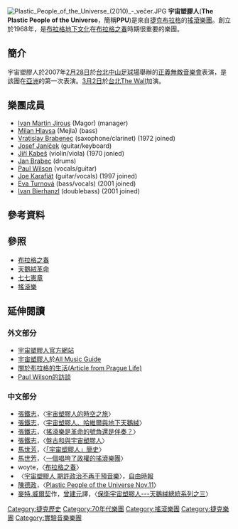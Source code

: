 [[File:Plastic_People_of_the_Universe_(2010)_-_večer.JPG|thumb]]
'''宇宙塑膠人'''('''The Plastic People of the Universe'''，簡稱'''PPU''')是來自[[捷克|捷克]][[布拉格|布拉格]]的[[搖滾|搖滾]][[樂團|樂團]]。創立於1968年，是[[布拉格地下文化|布拉格地下文化]]在[[布拉格之春|布拉格之春]]時期很重要的樂團。

==簡介==
宇宙塑膠人於2007年[[2007年2月28日|2月28日]]於[[台北市|台北]][[中山足球場|中山足球場]]舉辦的[[正義無敵音樂會|正義無敵音樂會]]表演，是該團在[[亞洲|亞洲]]的第一次表演。[[2007年3月2日|3月2日]]於[[台北市|台北]][[The_Wall|The Wall]]加演。

== 樂團成員 ==
*[[Ivan_Martin_Jirous|Ivan Martin Jirous]] (Magor) (manager)
*[[Milan_Hlavsa|Milan Hlavsa]] (Mejla) (bass)
*[[Vratislav_Brabenec|Vratislav Brabenec]] (saxophone/clarinet) (1972 joined)
*[[Josef_Janíček|Josef Janíček]] (guitar/keyboard)
*[[Jiří_Kabeš|Jiří Kabeš]] (violin/viola)  (1970 jonied)
*[[Jan_Brabec|Jan Brabec]] (drums)
*[[Paul_Wilson|Paul Wilson]] (vocals/guitar)
*[[Joe_Karafiát|Joe Karafiát]] (guitar/vocals) (1997 joined) 
*[[Eva_Turnová|Eva Turnová]] (bass/vocals)  (2001 joined)
*[[Ivan_Bierhanzl|Ivan Bierhanzl]] (doublebass)  (2001 joined)

== 參考資料 ==
<references/>


==參照==
*[[布拉格之春|布拉格之春]]
*[[天鵝絨革命|天鵝絨革命]]
*[[七七憲章|七七憲章]]
*[[搖滾樂|搖滾樂]]

== 延伸閱讀 ==
===外文部分===
*[https://web.archive.org/web/20070304071936/http://www.kandl.cz/plasticpeople/default.aspx 宇宙塑膠人官方網站]
*[http://www.allmusic.com/artist/the-plastic-people-of-the-universe-p19906 宇宙塑膠人]{{Wayback|url=http://www.allmusic.com/artist/the-plastic-people-of-the-universe-p19906 |date=20101111215231 }}於[[All_Music_Guide|All Music Guide]]
*[http://www.prague-life.com/prague/plastic-people 關於布拉格的生活(Article from Prague Life)]{{Wayback|url=http://www.prague-life.com/prague/plastic-people |date=20070822184713 }}
*[http://www.radio.cz/en/article/67064 Paul Wilson的訪談]{{Wayback|url=http://www.radio.cz/en/article/67064 |date=20070210230352 }}
===中文部分===
{{Commons|Category:The Plastic People of the Universe}}
*[[張鐵志|張鐵志]]，〈[https://web.archive.org/web/20070303103436/http://blog.roodo.com/SoundsandFury/archives/2780481.html 宇宙塑膠人的時空之旅]〉
*[[張鐵志|張鐵志]]，〈[http://blog.yam.com/SoundsandFury/article/6727531 宇宙塑膠人、哈維爾與地下天鵝絨]{{Wayback|url=http://blog.yam.com/SoundsandFury/article/6727531 |date=20111219052511 }}〉
*[[張鐵志|張鐵志]]，〈[https://web.archive.org/web/20070702160055/http://www.libertytimes.com.tw/2004/new/may/16/life/article-1.htm 搖滾樂是革命的號角還是伴奏？]〉
*[[張鐵志|張鐵志]]，〈[http://blog.yam.com/SoundsandFury/article/4937738 盤古和與宇宙塑膠人]{{Wayback|url=http://blog.yam.com/SoundsandFury/article/4937738 |date=20070225121932 }}〉
*[[馬世芳|馬世芳]]，〈[https://web.archive.org/web/20070305202054/http://blog.roodo.com/honeypie/archives/2711247.html 「宇宙塑膠人」簡史]〉
*[[馬世芳|馬世芳]]，〈[https://web.archive.org/web/20050325192820/http://homepage.mac.com/honeypie/iblog/B1169656382/C1451183492/E479203546/index.html 一個唱垮了政權的搖滾樂團]〉
*woyte，〈[http://life.fhl.net/cgi-bin/rogbook.cgi?user=life&proc=read&bid=7&msgno=35 布拉格之春]{{Wayback|url=http://life.fhl.net/cgi-bin/rogbook.cgi?user=life&proc=read&bid=7&msgno=35 |date=20070427050318 }}〉
*〈[https://web.archive.org/web/20070303081226/http://www.libertytimes.com.tw/2007/new/mar/1/today-show3.htm 宇宙塑膠人 期許政治不再干預音樂]〉，[[自由時報|自由時報]]
*[[陳德政|陳德政]]，〈[http://pulp.bluecircus.net/archives/008812.html  Plastic People of the Universe Nov.11]{{Wayback|url=http://pulp.bluecircus.net/archives/008812.html |date=20070302092059 }}〉
*[[麥特.威爾契|麥特.威爾契]]作，[[曾建元|曾建元]]譯，〈[http://www.epochtimes.com/b5/4/8/6/n619269.htm 保衛宇宙塑膠人---天鵝絨總統系列之三]{{Wayback|url=http://www.epochtimes.com/b5/4/8/6/n619269.htm |date=20070929155307 }}〉



{{Authority control}}
{{DEFAULTSORT:Plastic People of the Universe}}
[[Category:捷克歷史|Category:捷克歷史]]
[[Category:70年代樂團|Category:70年代樂團]]
[[Category:搖滾樂團|Category:搖滾樂團]]
[[Category:捷克樂團|Category:捷克樂團]]
[[Category:實驗音樂樂團|Category:實驗音樂樂團]]